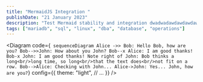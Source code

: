 ```yaml
---
title: "MermaidJS Integration "
publishDate: "21 January 2023"
description: "Test Mermaid stability and integration dwadwadawdawdawdawdawdawd"
tags: ["mariadb", "sql", "linux", "dba", "database", "operations"]
---
```



<Diagram
	code={`
sequenceDiagram
Alice ->> Bob: Hello Bob, how are you?
Bob-->>John: How about you John?
Bob--x Alice: I am good thanks!
Bob-x John: I am good thanks!
Note right of John: Bob thinks a long<br/>long time, so long<br/>that the text does<br/>not fit on a row.
Bob-->Alice: Checking with John...
Alice->John: Yes... John, how are you?`}
	config={{
		theme: "light",
		// ...
	}}
/>
